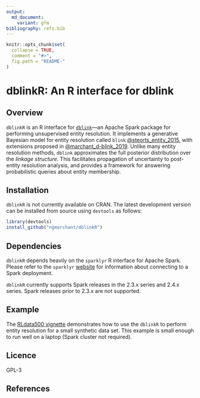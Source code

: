 ```yaml
---
output:
  md_document:
    variant: gfm
bibliography: refs.bib
---
```


<!-- README.md is generated from README.Rmd. Please edit that file -->

```r
knitr::opts_chunk$set(
  collapse = TRUE,
  comment = "#>",
  fig.path = "README-"
)
```

# dblinkR: An R interface for dblink

## Overview
`dblinkR` is an R interface for 
[`dblink`](https://github.com/cleanzr/dblink)—an Apache Spark package for 
performing unsupervised entity resolution. 
It implements a generative Bayesian model for entity resolution called `blink` 
[@steorts_entity_2015](https://projecteuclid.org/euclid.ba/1441790411), 
with extensions proposed in
[@marchant_d-blink_2019](https://arxiv.org/abs/1909.06039).
Unlike many entity resolution methods, `dblink` approximates the full posterior 
distribution over the _linkage structure_.
This facilitates propagation of uncertainty to post-entity resolution 
analysis, and provides a framework for answering probabilistic queries about 
entity membership.

## Installation
`dblinkR` is not currently available on CRAN. 
The latest development version can be installed from source using `devtools` 
as follows:

```r
library(devtools)
install_github("ngmarchant/dblinkR")
```

## Dependencies
`dblinkR` depends heavily on the `sparklyr` R interface for Apache Spark. 
Please refer to the `sparklyr` [website](https://spark.rstudio.com/) for 
information about connecting to a Spark deployment. 

`dblinkR` currently supports Spark releases in the 2.3.x series and 2.4.x 
series. Spark releases prior to 2.3.x are not supported.

## Example
The  [RLdata500 vignette](vignettes/RLdata500.Rmd) demonstrates how to 
use the `dblinkR` to perform entity resolution for a small synthetic data 
set. This example is small enough to run well on a laptop (Spark cluster 
not required).

## Licence
GPL-3

## References
